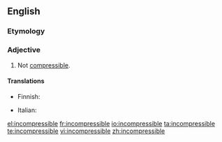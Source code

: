 ==English==

===Etymology===
{{prefix|in|compressible}}

===Adjective===
{{en-adj|-}}

# Not [[compressible]].

====Translations====
{{trans-top}}
* Finnish: {{t|fi|puristumaton}}
{{trans-mid}}
* Italian: {{t-|it|incomprimibile}}
{{trans-bottom}}

[[el:incompressible]]
[[fr:incompressible]]
[[io:incompressible]]
[[ta:incompressible]]
[[te:incompressible]]
[[vi:incompressible]]
[[zh:incompressible]]